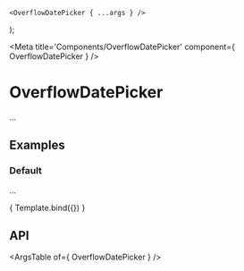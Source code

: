 
	<OverflowDatePicker { ...args } />
);

<Meta title='Components/OverflowDatePicker' component={ OverflowDatePicker } />

# OverflowDatePicker

...

## Examples

### Default

...

<Canvas>
	<Story
		name="Default"
		args={{
			show: true,
		}}
	>
		{ Template.bind({}) }
	</Story>
</Canvas>

## API

<ArgsTable of={ OverflowDatePicker } />
